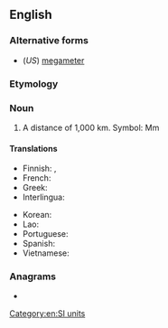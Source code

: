 {{also|mégamètre|mega-metre}}
==English==

===Alternative forms===
* (''US'') [[megameter]]

===Etymology===
{{prefix|mega|metre|lang=en}}

===Noun===
{{en-noun}}

# A distance of 1,000 km. Symbol: Mm

====Translations====
{{trans-top|distance of 1,000 km}}
* Finnish: {{t|fi|[[mega-|mega]][[metri]]}}, {{t|fi|[[tuhat]] [[kilometriä]]}}
* French: {{t+|fr|mégamètre|m}}
* Greek: {{t|el|megametro}}
* Interlingua: {{t|ia|megametro}}
{{trans-mid}}
* Korean: {{t|ko|메가미터|tr=megamiteo}}
* Lao: {{t+|lo|ເມກາແມັດ}}
* Portuguese: {{t+|pt|megâmetro|m}}
* Spanish: {{t|es|megametro}}
* Vietnamese: {{t|vi|megamet}}
{{trans-bottom}}

===Anagrams===
* {{anagrams|en|megameter}}

[[Category:en:SI units]]